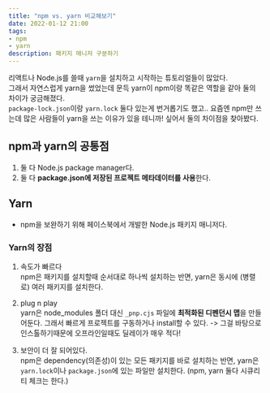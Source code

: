 ```yaml
---
title: "npm vs. yarn 비교해보기"
date: 2022-01-12 21:00
tags:
- npm
- yarn
description: 패키지 매니저 구분하기
---
```


리액트나 Node.js를 쓸때 `yarn`을 설치하고 시작하는 튜토리얼들이 많았다.  
그래서 자연스럽게 yarn을 썼었는데 문득 yarn이 npm이랑 똑같은 역할을 같아 둘의 차이가 궁금해졌다.  
`package-lock.json`이랑 `yarn.lock` 둘다 있는게 번거롭기도 했고..
요즘엔 npm만 쓰는데 많은 사람들이 yarn을 쓰는 이유가 있을 테니까! 싶어서 둘의 차이점을 찾아봤다.

## npm과 yarn의 공통점

1. 둘 다 Node.js package manager다.
2. 둘 다 **package.json에 저장된 프로젝트 메타데이터를 사용**한다.

## Yarn

- npm을 보완하기 위해 페이스북에서 개발한 Node.js 패키지 매니저다.

### Yarn의 장점

1. 속도가 빠르다  
npm은 패키지를 설치할때 순서대로 하나씩 설치하는 반면, yarn은 동시에 (병렬로) 여러 패키지를 설치한다.

2. plug n play  
yarn은 node_modules 폴더 대신 `_pnp.cjs` 파일에 **최적화된 디펜던시 맵**을 만들어둔다.
그래서 빠르게 프로젝트를 구동하거나 install할 수 있다. ->
그걸 바탕으로 인스톨하기때문에 오프라인일때도 딜레이가 매우 적다!

3. 보안이 더 잘 되어있다.  
npm은 dependency(의존성)이 있는 모든 패키지를 바로 설치하는 반면,
yarn은 `yarn.lock`이나 `package.json`에 있는 파일만 설치한다.
(npm, yarn 둘다 시큐리티 체크는 한다.)
